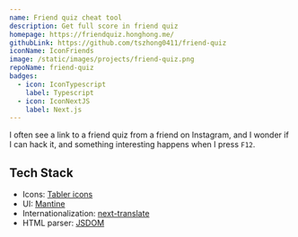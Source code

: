 ```yaml
---
name: Friend quiz cheat tool
description: Get full score in friend quiz
homepage: https://friendquiz.honghong.me/
githubLink: https://github.com/tszhong0411/friend-quiz
iconName: IconFriends
image: /static/images/projects/friend-quiz.png
repoName: friend-quiz
badges:
  - icon: IconTypescript
    label: Typescript
  - icon: IconNextJS
    label: Next.js
---
```


I often see a link to a friend quiz from a friend on Instagram, and I wonder if I can hack it, and something interesting happens when I press `F12`.

## Tech Stack

- Icons: [Tabler icons](https://tabler-icons.io/)
- UI: [Mantine](https://mantine.dev)
- Internationalization: [next-translate](https://github.com/aralroca/next-translate)
- HTML parser: [JSDOM](https://github.com/jsdom/jsdom)
